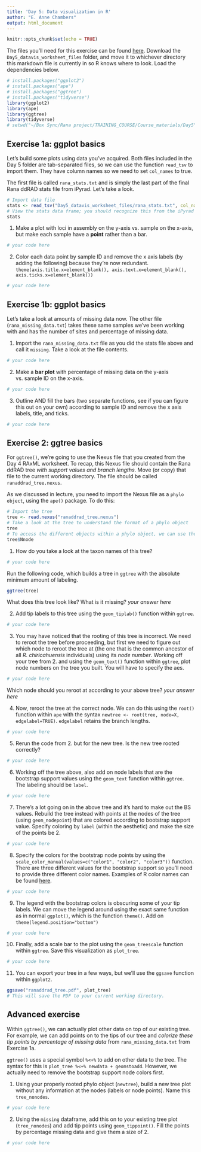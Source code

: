 ```yaml
---
title: 'Day 5: Data visualization in R'
author: "E. Anne Chambers"
output: html_document
---
```


```r
knitr::opts_chunk$set(echo = TRUE)
```

The files you'll need for this exercise can be found [here](https://utexas.box.com/s/82sgrvghrc4m2262heav7ak50310cmhd). Download the `Day5_datavis_worksheet_files` folder, and move it to whichever directory this markdown file is currently in so R knows where to look. Load the dependencies below.
```r
# install.packages("ggplot2")
# install.packages("ape")
# install.packages("ggtree")
# install.packages("tidyverse")
library(ggplot2)
library(ape)
library(ggtree)
library(tidyverse)
# setwd("~/Box Sync/Rana project/TRAINING_COURSE/Course_materials/Day5") # set this to whichever directory has this markdown file and associated data files are downloaded to
```

## Exercise 1a: ggplot basics

Let's build some plots using data you've acquired. Both files included in the Day 5 folder are tab-separated files, so we can use the function `read_tsv` to import them. They have column names so we need to set `col_names` to true. 

The first file is called `rana_stats.txt` and is simply the last part of the final Rana ddRAD stats file from iPyrad. Let's take a look.
```r
# Import data file
stats <- read_tsv("Day5_datavis_worksheet_files/rana_stats.txt", col_names = TRUE)
# View the stats data frame; you should recognize this from the iPyrad class!
stats
```

1. Make a plot with loci in assembly on the y-axis vs. sample on the x-axis, but make each sample have a **point** rather than a bar.
```r
# your code here
```

2. Color each data point by sample ID and remove the x axis labels (by adding the following) because they're now redundant.
`theme(axis.title.x=element_blank(), axis.text.x=element_blank(), axis.ticks.x=element_blank())`
```r
# your code here
```

## Exercise 1b: ggplot basics

Let's take a look at amounts of missing data now. The other file (`rana_missing_data.txt`) takes these same samples we've been working with and has the number of sites and percentage of missing data.

1. Import the `rana_missing_data.txt` file as you did the stats file above and call it `missing`. Take a look at the file contents.
```r
# your code here
```

2. Make a **bar plot** with percentage of missing data on the y-axis vs. sample ID on the x-axis.
```r
# your code here
```

3. Outline AND fill the bars (two separate functions, see if you can figure this out on your own) according to sample ID and remove the x axis labels, title, and ticks.
```r
# your code here
```

## Exercise 2: ggtree basics

For `ggtree()`, we're going to use the Nexus file that you created from the Day 4 RAxML worksheet. To recap, this Nexus file should contain the Rana ddRAD tree *with support values and branch lengths*. Move (or copy) that file to the current working directory. The file should be called `ranaddrad_tree.nexus`.

As we discussed in lecture, you need to import the Nexus file as a `phylo object`, using the `ape()` package. To do this:
```r
# Import the tree
tree <- read.nexus("ranaddrad_tree.nexus")
# Take a look at the tree to understand the format of a phylo object
tree
# To access the different objects within a phylo object, we can use the dollar sign. What appears when you enter the following?:
tree$Nnode
```

1. How do you take a look at the taxon names of this tree?
```r
# your code here
```

Run the following code, which builds a tree in `ggtree` with the absolute minimum amount of labeling.
```r
ggtree(tree)
```

What does this tree look like? What is it missing?
*your answer here*

2. Add tip labels to this tree using the `geom_tiplab()` function within `ggtree`.
```r
# your code here
```

3. You may have noticed that the rooting of this tree is incorrect. We need to reroot the tree before proceeding, but first we need to figure out which node to reroot the tree at (the one that is the common ancestor of all *R. chiricahuensis* individuals) using its *node number*. Working off your tree from 2. and using the `geom_text()` function within `ggtree`,  plot node numbers on the tree you built. You will have to specify the aes.
```r
# your code here
```

Which node should you reroot at according to your above tree?
*your answer here*

4. Now, reroot the tree at the correct node. We can do this using the `root()` function within `ape` with the syntax `newtree <- root(tree, node=X, edgelabel=TRUE)`. `edgelabel` retains the branch lengths.
```r
# your code here
```

5. Rerun the code from 2. but for the new tree. Is the new tree rooted correctly?
```r
# your code here
```

6. Working off the tree above, also add on node labels that are the bootstrap support values using the `geom_text` function within `ggtree`. The labeling should be `label`.
```r
# your code here
```

7. There's a lot going on in the above tree and it's hard to make out the BS values. Rebuild the tree instead with points at the nodes of the tree (using `geom_nodepoint`) that are colored according to bootstrap support value. Specify coloring by `label` (within the aesthetic) and make the size of the points be 2.
```r
# your code here
```

8. Specify the colors for the bootstrap node points by using the `scale_color_manual(values=c("color1", "color2", "color3"))` function. There are three different values for the bootstrap support so you'll need to provide three different color names. Examples of R color names can be found [here](http://www.stat.columbia.edu/~tzheng/files/Rcolor.pdf).
```r
# your code here
```

9. The legend with the bootstrap colors is obscuring some of your tip labels. We can move the legend around using the exact same function as in normal `ggplot()`, which is the function `theme()`. Add on `theme(legend.position="bottom")`
```r
# your code here
```

10. Finally, add a scale bar to the plot using the `geom_treescale` function within `ggtree`. Save this visualization as `plot_tree`.
```r
# your code here
```

11. You can export your tree in a few ways, but we'll use the `ggsave` function within `ggplot2`.
```r
ggsave("ranaddrad_tree.pdf", plot_tree)
# This will save the PDF to your current working directory.
```

## Advanced exercise

Within `ggtree()`, we can actually plot other data on top of our existing tree. For example, we can add points on to the tips of our tree and *colorize these tip points by percentage of missing data* from `rana_missing_data.txt` from Exercise 1a.

`ggtree()` uses a special symbol `%<+%` to add on other data to the tree. The syntax for this is `plot_tree %<+% newdata + geomstoadd`. However, we actually need to remove the bootstrap support node colors first.

1. Using your properly rooted phylo object (`newtree`), build a new tree plot without any information at the nodes (labels or node points). Name this `tree_nonodes`.
```r
# your code here
```

2. Using the `missing` dataframe, add this on to your existing tree plot (`tree_nonodes`) and add tip points using `geom_tippoint()`. Fill the points by percentage missing data and give them a size of 2.
```r
# your code here
```